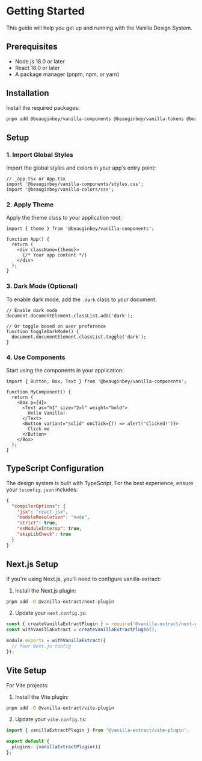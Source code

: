 # Getting Started

This guide will help you get up and running with the Vanilla Design System.

## Prerequisites

- Node.js 18.0 or later
- React 18.0 or later
- A package manager (pnpm, npm, or yarn)

## Installation

Install the required packages:

```bash
pnpm add @beauginbey/vanilla-components @beauginbey/vanilla-tokens @beauginbey/vanilla-colors
```

## Setup

### 1. Import Global Styles

Import the global styles and colors in your app's entry point:

```tsx
// _app.tsx or App.tsx
import '@beauginbey/vanilla-components/styles.css';
import '@beauginbey/vanilla-colors/css';
```

### 2. Apply Theme

Apply the theme class to your application root:

```tsx
import { theme } from '@beauginbey/vanilla-components';

function App() {
  return (
    <div className={theme}>
      {/* Your app content */}
    </div>
  );
}
```

### 3. Dark Mode (Optional)

To enable dark mode, add the `.dark` class to your document:

```tsx
// Enable dark mode
document.documentElement.classList.add('dark');

// Or toggle based on user preference
function toggleDarkMode() {
  document.documentElement.classList.toggle('dark');
}
```

### 4. Use Components

Start using the components in your application:

```tsx
import { Button, Box, Text } from '@beauginbey/vanilla-components';

function MyComponent() {
  return (
    <Box p={4}>
      <Text as="h1" size="2xl" weight="bold">
        Hello Vanilla!
      </Text>
      <Button variant="solid" onClick={() => alert('Clicked!')}>
        Click me
      </Button>
    </Box>
  );
}
```

## TypeScript Configuration

The design system is built with TypeScript. For the best experience, ensure your `tsconfig.json` includes:

```json
{
  "compilerOptions": {
    "jsx": "react-jsx",
    "moduleResolution": "node",
    "strict": true,
    "esModuleInterop": true,
    "skipLibCheck": true
  }
}
```

## Next.js Setup

If you're using Next.js, you'll need to configure vanilla-extract:

1. Install the Next.js plugin:
```bash
pnpm add -D @vanilla-extract/next-plugin
```

2. Update your `next.config.js`:
```js
const { createVanillaExtractPlugin } = require('@vanilla-extract/next-plugin');
const withVanillaExtract = createVanillaExtractPlugin();

module.exports = withVanillaExtract({
  // Your Next.js config
});
```

## Vite Setup

For Vite projects:

1. Install the Vite plugin:
```bash
pnpm add -D @vanilla-extract/vite-plugin
```

2. Update your `vite.config.ts`:
```ts
import { vanillaExtractPlugin } from '@vanilla-extract/vite-plugin';

export default {
  plugins: [vanillaExtractPlugin()]
};
```